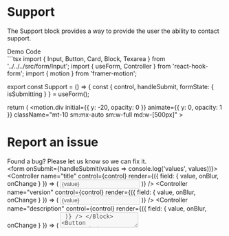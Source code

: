 
<Meta title="Blocks/Foundation/Support" />

# Support
The Support block provides a way to provide the user the ability to contact support.

<Unstyled>
  <Tabs direction="rtl">
    <TabList>
      <Tab className="light:text-white">
        Demo
      </Tab>
      <Tab className="light:text-white">
        Code
      </Tab>
    </TabList>
    <TabPanel>
      <div className="flex flex-col border justify-center items-center min-h-[840px] border-gray-700 light:bg-white light:text-black">
        <Support />
      </div>
    </TabPanel>
    <TabPanel>
```tsx
import { Input, Button, Card, Block, Texarea } from '../../../src/form/Input';
import { useForm, Controller } from 'react-hook-form';
import { motion } from 'framer-motion';

export const Support = () => {
  const {
    control,
    handleSubmit,
    formState: { isSubmitting }
  } = useForm();

  return (
    <motion.div
      initial={{ y: -20, opacity: 0 }}
      animate={{ y: 0, opacity: 1 }}
      className="mt-10 sm:mx-auto sm:w-full md:w-[500px]"
    >
      <Card className="w-full">
        <div className="flex flex-col items-center justify-center pt-2 pb-5 text-center">
          <h1 className="mt-2 mb-0 text-2xl font-sans font-bold">
            Report an issue
          </h1>
          <div className="text-panel-secondary-content text-base">
            Found a bug? Please let us know so we can fix it.
          </div>
        </div>
        <form onSubmit={handleSubmit(values => console.log('values', values))}>
          <Block label="Title">
            <Controller
              name="title"
              control={control}
              render={({ field: { value, onBlur, onChange } }) => (
                <Input
                  name="title"
                  disabled={isSubmitting}
                  value={value}
                  type="text"
                  onChange={onChange}
                  onBlur={onBlur}
                />
              )}
            />
          </Block>
          <Block label="Version">
            <Controller
              name="version"
              control={control}
              render={({ field: { value, onBlur, onChange } }) => (
                <Input
                  name="version"
                  disabled={isSubmitting}
                  value={value}
                  type="text"
                  onChange={onChange}
                  onBlur={onBlur}
                />
              )}
            />
          </Block>
          <Block label="Description">
            <Controller
              name="description"
              control={control}
              render={({ field: { value, onBlur, onChange } }) => (
                <Textarea
                  name="description"
                  minRows={5}
                  disabled={isSubmitting}
                  value={value}
                  onChange={onChange}
                  onBlur={onBlur}
                />
              )}
            />
          </Block>
          <Button
            type="submit"
            fullWidth
            variant="filled"
            color="primary"
            className="mt-5 flex items-center gap-2 self-stretch !text-lg bg-button-gradient hover:bg-button-gradient-hover focus:bg-button-gradient-focus focus:outline-none transition-colors"
            disabled={isSubmitting}
          >
            {isSubmitting ? 'Sending Report...' : 'Send Report →'}
          </Button>
        </form>
      </Card>
    </motion.div>
  );
};
```
    </TabPanel>
  </Tabs>
</Unstyled>
